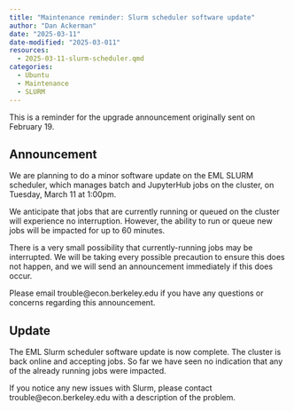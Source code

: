 ```yaml
---
title: "Maintenance reminder: Slurm scheduler software update"
author: "Dan Ackerman"
date: "2025-03-11"
date-modified: "2025-03-011"
resources:
  - 2025-03-11-slurm-scheduler.qmd
categories:
  - Ubuntu
  - Maintenance
  - SLURM
---
```


::: {.callout-note}
This is a reminder for the upgrade announcement originally sent on February 19.
:::

## Announcement

We are planning to do a minor software update on the EML SLURM scheduler, which manages batch and JupyterHub jobs on the cluster, on Tuesday, March 11 at 1:00pm.

We anticipate that jobs that are currently running or queued on the cluster will experience no interruption. However, the ability to run or queue new jobs will be impacted for up to 60 minutes.

There is a very small possibility that currently-running jobs may be interrupted. We will be taking every possible precaution to ensure this does not happen, and we will send an announcement immediately if this does occur.

Please email trouble@econ.berkeley.edu if you have any questions or concerns regarding this announcement.

## Update

The EML Slurm scheduler software update is now complete. The cluster is back online and accepting jobs. So far we have seen no indication that any of the already running jobs were impacted.

If you notice any new issues with Slurm, please contact trouble@econ.berkeley.edu with a description of the problem.
